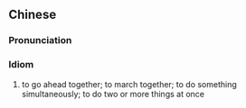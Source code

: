 {{also|齐头并进}}
==Chinese==
{{zh-forms|s=齐头并进}}

===Pronunciation===
{{zh-pron
|m=qítóubìngjìn
|cat=cy
}}

===Idiom===
{{zh-idiom}}

# to go ahead together; to march together; to do something simultaneously; to do two or more things at once